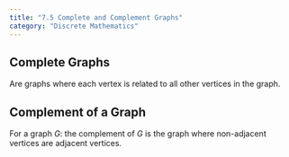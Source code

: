 ```yaml
---
title: "7.5 Complete and Complement Graphs"
category: "Discrete Mathematics"
---
```


## Complete Graphs
Are graphs where each vertex is related to all other vertices in 
the graph.

## Complement of a Graph
For a graph *G*: the complement of *G* is the graph where non-adjacent 
vertices are adjacent vertices.